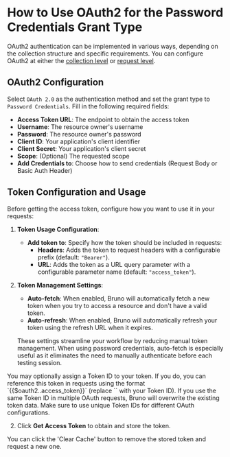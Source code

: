 
# How to Use OAuth2 for the Password Credentials Grant Type

OAuth2 authentication can be implemented in various ways, depending on the collection structure and specific requirements. You can configure OAuth2 at either the [collection level](/auth/oauth2-experimental/collection-level-configuration) or [request level](/auth/oauth2-experimental/request-level-configuration).

## OAuth2 Configuration

Select `OAuth 2.0` as the authentication method and set the grant type to `Password Credentials`. Fill in the following required fields:

- **Access Token URL**: The endpoint to obtain the access token
- **Username**: The resource owner's username
- **Password**: The resource owner's password
- **Client ID**: Your application's client identifier
- **Client Secret**: Your application's client secret
- **Scope**: (Optional) The requested scope
- **Add Credentials to**: Choose how to send credentials (Request Body or Basic Auth Header)

## Token Configuration and Usage

Before getting the access token, configure how you want to use it in your requests:

1. **Token Usage Configuration**:
   - **Add token to**: Specify how the token should be included in requests:
     - **Headers**: Adds the token to request headers with a configurable prefix (default: `"Bearer"`).
     - **URL**: Adds the token as a URL query parameter with a configurable parameter name (default: `"access_token"`).

2. **Token Management Settings**:
   - **Auto-fetch**: When enabled, Bruno will automatically fetch a new token when you try to access a resource and don't have a valid token.
   - **Auto-refresh**: When enabled, Bruno will automatically refresh your token using the refresh URL when it expires.

   These settings streamline your workflow by reducing manual token management. When using password credentials, auto-fetch is especially useful as it eliminates the need to manually authenticate before each testing session.

<Callout type="info">
  You may optionally assign a Token ID to your token. If you do, you can reference this token in requests using the format `{{$oauth2.<tokenId>.access_token}}` (replace `<tokenId>` with your Token ID).
</Callout>

<Callout>
  If you use the same Token ID in multiple OAuth requests, Bruno will overwrite the existing token data. Make sure to use unique Token IDs for different OAuth configurations.
</Callout>

2. Click **Get Access Token** to obtain and store the token.

<Callout type="info">
  You can click the 'Clear Cache' button to remove the stored token and request a new one.
</Callout>

<br />
<br />
<br />
